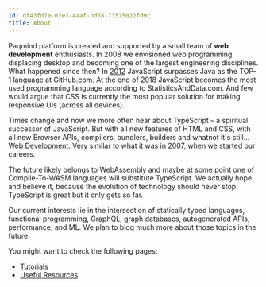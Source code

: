```yaml
---
id: df43fd7e-02e3-4aaf-bd68-73575022fd9c
title: About
---
```

Paqmind platform is created and supported by a small team of **web development** enthusiasts.
In 2008 we envisioned web programming displacing desktop and becoming one of
the largest engineering disciplines. What happened since then? In [2012](https://github.blog/2015-08-19-language-trends-on-github/) 
JavaScript surpasses Java as the TOP-1 language at GitHub.com. At the end of [2018](https://statisticsanddata.org/data/the-most-popular-programming-languages-1965-2021/) 
JavaScript becomes the most used programming language according to StatisticsAndData.com. And few 
would argue that CSS is currently the most popular solution for making responsive UIs (across all devices).

Times change and now we more often hear about TypeScript – a spiritual successor of JavaScript.
But with all new features of HTML and CSS, with all new Browser APIs, compilers, bundlers, builders
and whatnot it's still... Web Development. Very similar to what it was in 2007, when we started our careers.

The future likely belongs to WebAssembly and maybe at some point one of Compile-To-WASM languages
will substitute TypeScript. We actually hope and believe it, because the evolution of technology should never stop.
TypeScript is great but it only gets so far.

Our current interests lie in the intersection of statically typed languages, functional programming,
GraphQL, graph databases, autogenerated APIs, performance, and ML. We plan to blog much more about those topics
in the future.

You might want to check the following pages:

* [Tutorials](https://tutorials.paqmind.com)
* [Useful Resources](https://en.paqmind.com/links) 
